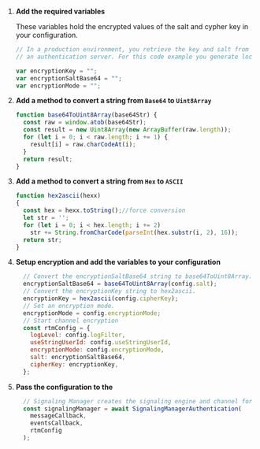 <PlatformWrapper platform="web">
        
1.  **Add the required variables**

    These variables hold the encrypted values of the salt and cypher key in your configuration.

    ``` javascript
    // In a production environment, you retrieve the key and salt from
    // an authentication server. For this code example you generate locally.

    var encryptionKey = "";
    var encryptionSaltBase64 = "";
    var encryptionMode = "";
    ```

2.  **Add a method to convert a string from `Base64` to `Uint8Array`**


      ``` javascript
      function base64ToUint8Array(base64Str) {
        const raw = window.atob(base64Str);
        const result = new Uint8Array(new ArrayBuffer(raw.length));
        for (let i = 0; i < raw.length; i += 1) {
          result[i] = raw.charCodeAt(i);
        }
        return result;
      }
      ```

3.  **Add a method to convert a string from `Hex` to `ASCII`**

    ``` javascript
    function hex2ascii(hexx)
    {
      const hex = hexx.toString();//force conversion
      let str = '';
      for (let i = 0; i < hex.length; i += 2)
        str += String.fromCharCode(parseInt(hex.substr(i, 2), 16));
      return str;
    }
    ```

4.  **Setup encryption and add the variables to your configuration**

    ``` javascript
      // Convert the encryptionSaltBase64 string to base64ToUint8Array.
      encryptionSaltBase64 = base64ToUint8Array(config.salt);
      // Convert the encryptionKey string to hex2ascii.
      encryptionKey = hex2ascii(config.cipherKey);
      // Set an encryption mode.
      encryptionMode = config.encryptionMode;
      // Start channel encryption
      const rtmConfig = {
        logLevel: config.logFilter,
        useStringUserId: config.useStringUserId,
        encryptionMode: config.encryptionMode,
        salt: encryptionSaltBase64,
        cipherKey: encryptionKey,
      };
    ```

1.  **Pass the configuration to the <Vg k="MESS_ENGINE" />**

    ``` javascript
      // Signaling Manager creates the signaling engine and channel for you
      const signalingManager = await SignalingManagerAuthentication(
        messageCallback,
        eventsCallback,
        rtmConfig
      );
    ```

</PlatformWrapper>
